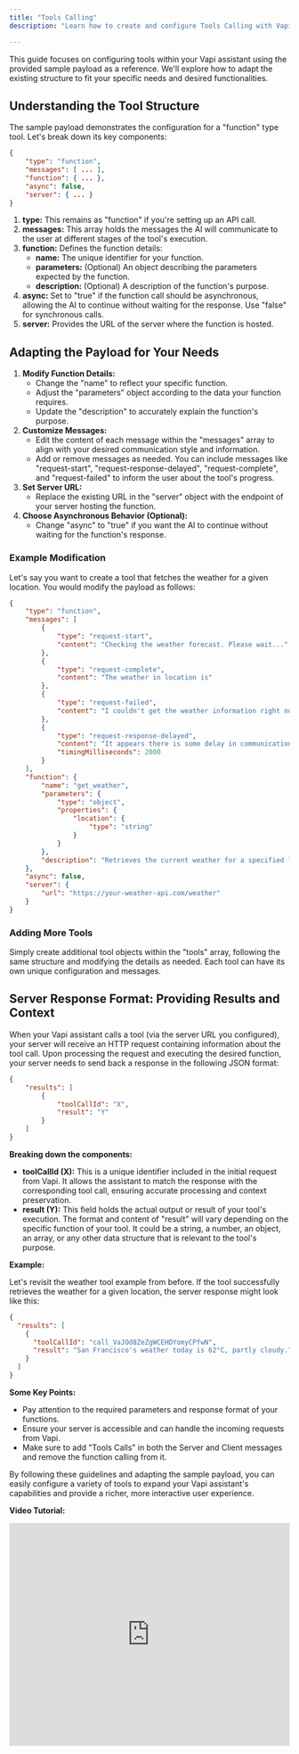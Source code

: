 ```yaml
---
title: "Tools Calling"
description: "Learn how to create and configure Tools Calling with Vapi."

---
```


This guide focuses on configuring tools within your Vapi assistant using the provided sample payload as a reference. We'll explore how to adapt the existing structure to fit your specific needs and desired functionalities.

## Understanding the Tool Structure

The sample payload demonstrates the configuration for a "function" type tool. Let's break down its key components:

```json
{
    "type": "function",
    "messages": [ ... ],
    "function": { ... },
    "async": false,
    "server": { ... }
}
```
1. **type:** This remains as "function" if you're setting up an API call.
2. **messages:** This array holds the messages the AI will communicate to the user at different stages of the tool's execution.
3. **function:** Defines the function details:
    - **name:** The unique identifier for your function.
    - **parameters:** (Optional) An object describing the parameters expected by the function.
    - **description:** (Optional) A description of the function's purpose.
4. **async:** Set to "true" if the function call should be asynchronous, allowing the AI to continue without waiting for the response. Use "false" for synchronous calls.
5. **server:** Provides the URL of the server where the function is hosted.

## Adapting the Payload for Your Needs

1. **Modify Function Details:**
    - Change the "name" to reflect your specific function.
    - Adjust the "parameters" object according to the data your function requires.
    - Update the "description" to accurately explain the function's purpose.
2. **Customize Messages:**
    - Edit the content of each message within the "messages" array to align with your desired communication style and information.
    - Add or remove messages as needed. You can include messages like "request-start", "request-response-delayed", "request-complete", and "request-failed" to inform the user about the tool's progress.
3. **Set Server URL:**
    - Replace the existing URL in the "server" object with the endpoint of your server hosting the function.
4. **Choose Asynchronous Behavior (Optional):**
    - Change "async" to "true" if you want the AI to continue without waiting for the function's response.

### Example Modification

Let's say you want to create a tool that fetches the weather for a given location. You would modify the payload as follows:

```json
{
    "type": "function",
    "messages": [
        {
            "type": "request-start",
            "content": "Checking the weather forecast. Please wait..."
        },
        {
            "type": "request-complete",
            "content": "The weather in location is"
        },
        {
            "type": "request-failed",
            "content": "I couldn't get the weather information right now."
        },
        {
            "type": "request-response-delayed",
            "content": "It appears there is some delay in communication with the weather API.",
            "timingMilliseconds": 2000
        }
    ],
    "function": {
        "name": "get_weather",
        "parameters": {
            "type": "object",
            "properties": {
                "location": {
                    "type": "string"
                }
            }
        },
        "description": "Retrieves the current weather for a specified location."
    },
    "async": false,
    "server": {
        "url": "https://your-weather-api.com/weather"
    }
}
```

### Adding More Tools

Simply create additional tool objects within the "tools" array, following the same structure and modifying the details as needed. Each tool can have its own unique configuration and messages.

## Server Response Format: Providing Results and Context

When your Vapi assistant calls a tool (via the server URL you configured), your server will receive an HTTP request containing information about the tool call. Upon processing the request and executing the desired function, your server needs to send back a response in the following JSON format:


```json
{
    "results": [
        {
            "toolCallId": "X",
            "result": "Y"
        }
    ]
}
```

**Breaking down the components:**

- **toolCallId (X):** This is a unique identifier included in the initial request from Vapi. It allows the assistant to match the response with the corresponding tool call, ensuring accurate processing and context preservation.
- **result (Y):** This field holds the actual output or result of your tool's execution. The format and content of "result" will vary depending on the specific function of your tool. It could be a string, a number, an object, an array, or any other data structure that is relevant to the tool's purpose.

**Example:**

Let's revisit the weather tool example from before. If the tool successfully retrieves the weather for a given location, the server response might look like this:

```json
{
  "results": [
    {
      "toolCallId": "call_VaJOd8ZeZgWCEHDYomyCPfwN",
      "result": "San Francisco's weather today is 62°C, partly cloudy."
    }
  ]
}
```

**Some Key Points:**

- Pay attention to the required parameters and response format of your functions.
- Ensure your server is accessible and can handle the incoming requests from Vapi.
- Make sure to add "Tools Calls" in both the Server and Client messages and remove the function calling from it.

By following these guidelines and adapting the sample payload, you can easily configure a variety of tools to expand your Vapi assistant's capabilities and provide a richer, more interactive user experience.


**Video Tutorial:**
<iframe
        src="https://www.youtube.com/embed/gN6CsDtLnMs?si=SkGG6LzS9wIXrh_-"
        title="YouTube video player"
        frameborder="0"
        allow="accelerometer; autoplay; clipboard-write; encrypted-media; gyroscope; picture-in-picture; web-share"
        referrerpolicy="strict-origin-when-cross-origin"
        width="100%"
        height="400px"
        allowfullscreen
/>
